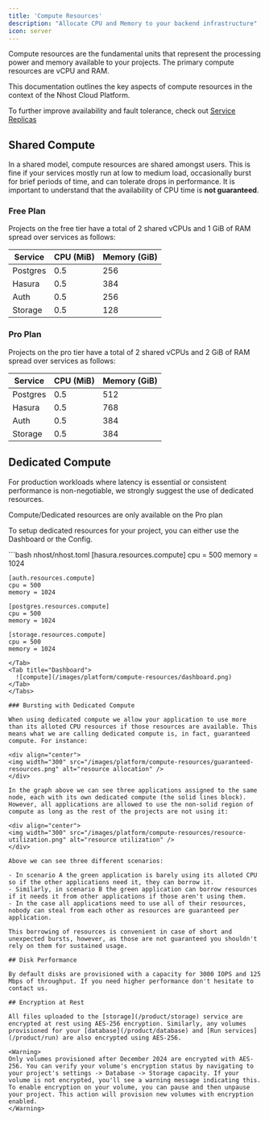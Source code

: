 ```yaml
---
title: 'Compute Resources'
description: "Allocate CPU and Memory to your backend infrastructure"
icon: server
---
```


Compute resources are the fundamental units that represent the processing power and memory available to your projects. The primary compute resources are vCPU and RAM.

This documentation outlines the key aspects of compute resources in the context of the Nhost Cloud Platform.

<Tip>To further improve availability and fault tolerance, check out [Service Replicas](/platform/cloud/service-replicas#service-replicas)</Tip>

## Shared Compute

In a shared model, compute resources are shared amongst users. This is fine if your services mostly run at low to medium load, occasionally burst for brief periods of time, and can tolerate drops in performance. It is important to understand that the availability of CPU time is **not guaranteed**.

### Free Plan

Projects on the free tier have a total of 2 shared vCPUs and 1 GiB of RAM spread over services as follows:

| Service | CPU (MiB) | Memory (GiB) |
| --------| ----------|--------------|
| Postgres| 0.5 | 256 |
| Hasura  | 0.5 | 384 |
| Auth    | 0.5 | 256 |
| Storage | 0.5 | 128 |

### Pro Plan

Projects on the pro tier have a total of 2 shared vCPUs and 2 GiB of RAM spread over services as follows:

| Service | CPU (MiB) | Memory (GiB) |
| --------| ----------|--------------|
| Postgres| 0.5 | 512 |
| Hasura  | 0.5 | 768 |
| Auth    | 0.5 | 384 |
| Storage | 0.5 | 384 |



## Dedicated Compute

For production workloads where latency is essential or consistent performance is non-negotiable, we strongly suggest the use of dedicated resources.

<Note>Compute/Dedicated resources are only available on the Pro plan</Note>


To setup dedicated resources for your project, you can either use the Dashboard or the Config.

<Tabs>
  <Tab title="Config">
    ```bash nhost/nhost.toml
    [hasura.resources.compute]
    cpu = 500
    memory = 1024

    [auth.resources.compute]
    cpu = 500
    memory = 1024

    [postgres.resources.compute]
    cpu = 500
    memory = 1024

    [storage.resources.compute]
    cpu = 500
    memory = 1024
  ```
  </Tab>
  <Tab title="Dashboard">
    ![compute](/images/platform/compute-resources/dashboard.png)
  </Tab>
</Tabs>

### Bursting with Dedicated Compute

When using dedicated compute we allow your application to use more than its alloted CPU resources if those resources are available. This means what we are calling dedicated compute is, in fact, guaranteed compute. For instance:

<div align="center">
<img width="300" src="/images/platform/compute-resources/guaranteed-resources.png" alt="resource allocation" />
</div>

In the graph above we can see three applications assigned to the same node, each with its own dedicated compute (the solid lines block). However, all applications are allowed to use the non-solid region of compute as long as the rest of the projects are not using it:

<div align="center">
<img width="300" src="/images/platform/compute-resources/resource-utilization.png" alt="resource utilization" />
</div>

Above we can see three different scenarios:

- In scenario A the green application is barely using its alloted CPU so if the other applications need it, they can borrow it.
- Similarly, in scenario B the green application can borrow resources if it needs it from other applications if those aren't using them.
- In the case all applications need to use all of their resources, nobody can steal from each other as resources are guaranteed per application.

This borrowing of resources is convenient in case of short and unexpected bursts, however, as those are not guaranteed you shouldn't rely on them for sustained usage.

## Disk Performance

By default disks are provisioned with a capacity for 3000 IOPS and 125 Mbps of throughput. If you need higher performance don't hesitate to contact us.

## Encryption at Rest

All files uploaded to the [storage](/product/storage) service are encrypted at rest using AES-256 encryption. Similarly, any volumes provisioned for your [database](/product/database) and [Run services](/product/run) are also encrypted using AES-256.

<Warning>
Only volumes provisioned after December 2024 are encrypted with AES-256. You can verify your volume's encryption status by navigating to your project's settings -> Database -> Storage capacity. If your volume is not encrypted, you'll see a warning message indicating this. To enable encryption on your volume, you can pause and then unpause your project. This action will provision new volumes with encryption enabled.
</Warning>
